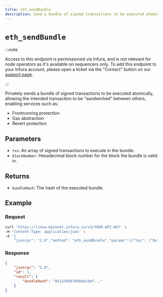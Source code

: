 ```yaml
---
title: eth_sendBundle
description: Send a bundle of signed transactions to be executed atomically.
---
```


# `eth_sendBundle`

:::note

Access to this endpoint is permissioned via Infura, and is not relevant for node operators as it's 
available on sequencers only. To add this endpoint to your Infura account, please open a ticket via 
the "Contact" button on our [support page](https://support.linea.build/).

:::

Privately sends a bundle of signed transactions to be executed atomically, allowing the intended 
transaction to be "sandwiched" between others, enabling services such as:
- Frontrunning protection
- Gas abstraction
- Revert protection

## Parameters

- `txs`: An array of signed transactions to execute in the bundle.
- `blockNumber`: Hexadecimal block number for the block the bundle is valid in.

## Returns

- `bundleHash`: The hash of the executed bundle.

## Example

### Request

```bash
curl 'https://linea-mainnet.infura.io/v3/YOUR-API-KEY' \
-H 'Content-Type: application/json' \
-d '{
    "jsonrpc": "2.0","method": "eth_sendBundle","params":[{"txs": ["0x1234567890abcdef...", "0x1234567890abcdef..."],"blockNumber": "0x123..."}],"id": 1}'
```

### Response

```json
{
    "jsonrpc": "2.0",
    "id": 1,
    "result": {
        "bundleHash": "0x1234567890abcdef..."
    }
}
```
